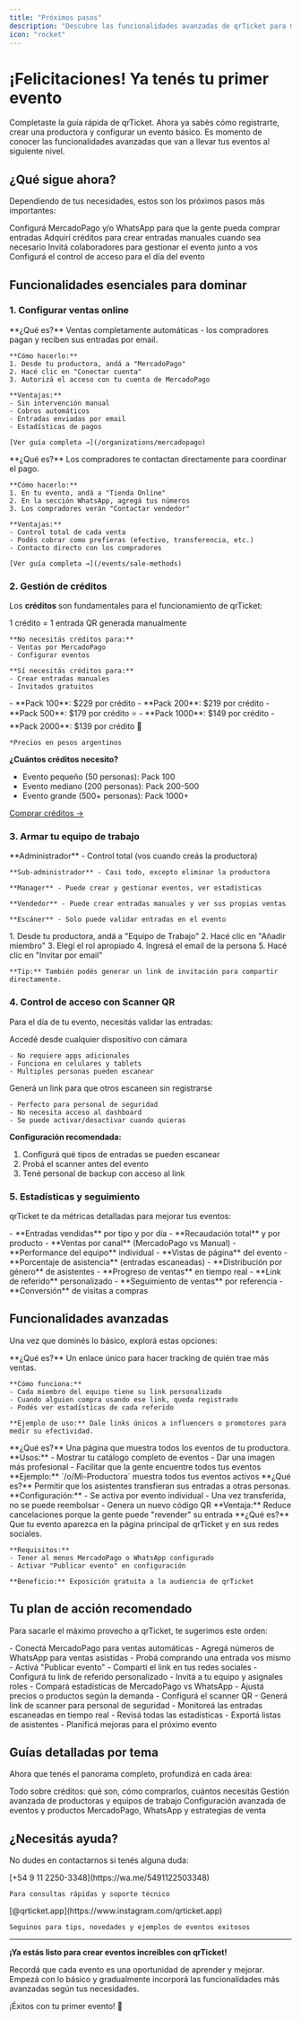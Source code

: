 ```yaml
---
title: "Próximos pasos"
description: "Descubre las funcionalidades avanzadas de qrTicket para maximizar tus eventos"
icon: "rocket"
---
```


# ¡Felicitaciones! Ya tenés tu primer evento

Completaste la guía rápida de qrTicket. Ahora ya sabés cómo registrarte, crear una productora y configurar un evento básico. Es momento de conocer las funcionalidades avanzadas que van a llevar tus eventos al siguiente nivel.

## ¿Qué sigue ahora?

Dependiendo de tus necesidades, estos son los próximos pasos más importantes:

<CardGroup cols={2}>
  <Card title="Habilitar ventas" icon="credit-card">
    Configurá MercadoPago y/o WhatsApp para que la gente pueda comprar entradas
  </Card>
<Card title="Comprar créditos" icon="coins">
  Adquirí créditos para crear entradas manuales cuando sea necesario
</Card>
<Card title="Formar tu equipo" icon="users">
  Invitá colaboradores para gestionar el evento junto a vos
</Card>
  <Card title="Preparar el scanner" icon="qrcode">
    Configurá el control de acceso para el día del evento
  </Card>
</CardGroup>

## Funcionalidades esenciales para dominar

### 1. Configurar ventas online

<AccordionGroup>
  <Accordion title="Conectar MercadoPago">
    **¿Qué es?** Ventas completamente automáticas - los compradores pagan y reciben sus entradas por email.
    
    **Cómo hacerlo:**
    1. Desde tu productora, andá a "MercadoPago"
    2. Hacé clic en "Conectar cuenta"
    3. Autorizá el acceso con tu cuenta de MercadoPago
    
    **Ventajas:**
    - Sin intervención manual
    - Cobros automáticos
    - Entradas enviadas por email
    - Estadísticas de pagos
    
    [Ver guía completa →](/organizations/mercadopago)
  </Accordion>

  <Accordion title="Configurar WhatsApp">
    **¿Qué es?** Los compradores te contactan directamente para coordinar el pago.
    
    **Cómo hacerlo:**
    1. En tu evento, andá a "Tienda Online"
    2. En la sección WhatsApp, agregá tus números
    3. Los compradores verán "Contactar vendedor"
    
    **Ventajas:**
    - Control total de cada venta
    - Podés cobrar como prefieras (efectivo, transferencia, etc.)
    - Contacto directo con los compradores
    
    [Ver guía completa →](/events/sale-methods)
  </Accordion>
</AccordionGroup>

### 2. Gestión de créditos

Los **créditos** son fundamentales para el funcionamiento de qrTicket:

<CardGroup cols={2}>
  <Card title="¿Qué son los créditos?" icon="info">
    1 crédito = 1 entrada QR generada manualmente
    
    **No necesitás créditos para:**
    - Ventas por MercadoPago
    - Configurar eventos
    
    **Sí necesitás créditos para:**
    - Crear entradas manuales
    - Invitados gratuitos
  </Card>

  <Card title="Paquetes disponibles" icon="package">
    - **Pack 100**: $229 por crédito
    - **Pack 200**: $219 por crédito  
    - **Pack 500**: $179 por crédito ⭐
    - **Pack 1000**: $149 por crédito
    - **Pack 2000**: $139 por crédito 💎
    
    *Precios en pesos argentinos
  </Card>
</CardGroup>

**¿Cuántos créditos necesito?**

- Evento pequeño (50 personas): Pack 100
- Evento mediano (200 personas): Pack 200-500
- Evento grande (500+ personas): Pack 1000+

[Comprar créditos →](/credits/credits-purchase)

### 3. Armar tu equipo de trabajo

<AccordionGroup>
  <Accordion title="Roles disponibles">
    **Administrador** - Control total (vos cuando creás la productora)
    
    **Sub-administrador** - Casi todo, excepto eliminar la productora
    
    **Manager** - Puede crear y gestionar eventos, ver estadísticas
    
    **Vendedor** - Puede crear entradas manuales y ver sus propias ventas
    
    **Escáner** - Solo puede validar entradas en el evento
  </Accordion>

  <Accordion title="Cómo invitar miembros">
    1. Desde tu productora, andá a "Equipo de Trabajo"
    2. Hacé clic en "Añadir miembro"  
    3. Elegí el rol apropiado
    4. Ingresá el email de la persona
    5. Hacé clic en "Invitar por email"
    
    **Tip:** También podés generar un link de invitación para compartir directamente.
  </Accordion>
</AccordionGroup>

### 4. Control de acceso con Scanner QR

Para el día de tu evento, necesitás validar las entradas:

<CardGroup cols={2}>
  <Card title="Scanner web" icon="browser">
    Accedé desde cualquier dispositivo con cámara
    
    - No requiere apps adicionales
    - Funciona en celulares y tablets  
    - Multiples personas pueden escanear
  </Card>

  <Card title="Link compartible" icon="share">
    Generá un link para que otros escaneen sin registrarse
    
    - Perfecto para personal de seguridad
    - No necesita acceso al dashboard
    - Se puede activar/desactivar cuando quieras
  </Card>
</CardGroup>

**Configuración recomendada:**

1. Configurá qué tipos de entradas se pueden escanear
2. Probá el scanner antes del evento
3. Tené personal de backup con acceso al link

### 5. Estadísticas y seguimiento

qrTicket te da métricas detalladas para mejorar tus eventos:

<AccordionGroup>
  <Accordion title="Métricas de ventas">
    - **Entradas vendidas** por tipo y por día
    - **Recaudación total** y por producto  
    - **Ventas por canal** (MercadoPago vs Manual)
    - **Performance del equipo** individual
  </Accordion>
<Accordion title="Métricas de evento">
  - **Vistas de página** del evento - **Porcentaje de asistencia** (entradas
  escaneadas) - **Distribución por género** de asistentes - **Progreso de
  ventas** en tiempo real
</Accordion>
  <Accordion title="Métricas de marketing">
    - **Link de referido** personalizado
    - **Seguimiento de ventas** por referencia
    - **Conversión** de visitas a compras
  </Accordion>
</AccordionGroup>

## Funcionalidades avanzadas

Una vez que dominés lo básico, explorá estas opciones:

<AccordionGroup>
  <Accordion title="Link de referido personalizado">
    **¿Qué es?** Un enlace único para hacer tracking de quién trae más ventas.
    
    **Cómo funciona:**
    - Cada miembro del equipo tiene su link personalizado
    - Cuando alguien compra usando ese link, queda registrado
    - Podés ver estadísticas de cada referido
    
    **Ejemplo de uso:** Dale links únicos a influencers o promotores para medir su efectividad.
  </Accordion>
<Accordion title="Página pública de la productora">
  **¿Qué es?** Una página que muestra todos los eventos de tu productora.
  **Usos:** - Mostrar tu catálogo completo de eventos - Dar una imagen más
  profesional - Facilitar que la gente encuentre todos tus eventos **Ejemplo:**
  `/o/Mi-Productora` muestra todos tus eventos activos
</Accordion>
<Accordion title="Transferencia de entradas">
  **¿Qué es?** Permitir que los asistentes transfieran sus entradas a otras
  personas. **Configuración:** - Se activa por evento individual - Una vez
  transferida, no se puede reembolsar - Genera un nuevo código QR **Ventaja:**
  Reduce cancelaciones porque la gente puede "revender" su entrada
</Accordion>

  <Accordion title="Publicación automática">
    **¿Qué es?** Que tu evento aparezca en la página principal de qrTicket y en sus redes sociales.
    
    **Requisitos:**
    - Tener al menos MercadoPago o WhatsApp configurado
    - Activar "Publicar evento" en configuración
    
    **Beneficio:** Exposición gratuita a la audiencia de qrTicket
  </Accordion>
</AccordionGroup>

## Tu plan de acción recomendado

Para sacarle el máximo provecho a qrTicket, te sugerimos este orden:

<Steps>
  <Step title="Semana 1: Configurar ventas">
    - Conectá MercadoPago para ventas automáticas
    - Agregá números de WhatsApp para ventas asistidas  
    - Probá comprando una entrada vos mismo
  </Step>
<Step title="Semana 2: Promoción inicial">
  - Activá "Publicar evento" - Compartí el link en tus redes sociales -
  Configurá tu link de referido personalizado
</Step>

<Step title="Semana 3: Optimización">
  - Invitá a tu equipo y asignales roles - Compará estadísticas de MercadoPago
  vs WhatsApp - Ajustá precios o productos según la demanda
</Step>

<Step title="Día del evento: Ejecución">
  - Configurá el scanner QR - Generá link de scanner para personal de seguridad
  - Monitoreá las entradas escaneadas en tiempo real
</Step>

  <Step title="Post-evento: Análisis">
    - Revisá todas las estadísticas
    - Exportá listas de asistentes
    - Planificá mejoras para el próximo evento
  </Step>
</Steps>

## Guías detalladas por tema

Ahora que tenés el panorama completo, profundizá en cada área:

<CardGroup cols={2}>
  <Card title="Créditos" icon="coins" href="/credits/what-are-credits">
    Todo sobre créditos: qué son, cómo comprarlos, cuántos necesitás
  </Card>

<Card title="Productoras" icon="building" href="/organizations/index">
  Gestión avanzada de productoras y equipos de trabajo
</Card>

<Card title="Eventos" icon="calendar" href="/events/index">
  Configuración avanzada de eventos y productos
</Card>

  <Card title="Métodos de venta" icon="credit-card" href="/events/sale-methods">
    MercadoPago, WhatsApp y estrategias de venta
  </Card>
</CardGroup>

## ¿Necesitás ayuda?

No dudes en contactarnos si tenés alguna duda:

<CardGroup cols={2}>
  <Card title="WhatsApp" icon="message-circle">
    [+54 9 11 2250-3348](https://wa.me/5491122503348)
    
    Para consultas rápidas y soporte técnico
  </Card>

  <Card title="Instagram" icon="instagram">
    [@qrticket.app](https://www.instagram.com/qrticket.app)
    
    Seguinos para tips, novedades y ejemplos de eventos exitosos
  </Card>
</CardGroup>

---

**¡Ya estás listo para crear eventos increíbles con qrTicket!**

Recordá que cada evento es una oportunidad de aprender y mejorar. Empezá con lo básico y gradualmente incorporá las funcionalidades más avanzadas según tus necesidades.

¡Éxitos con tu primer evento! 🎉
